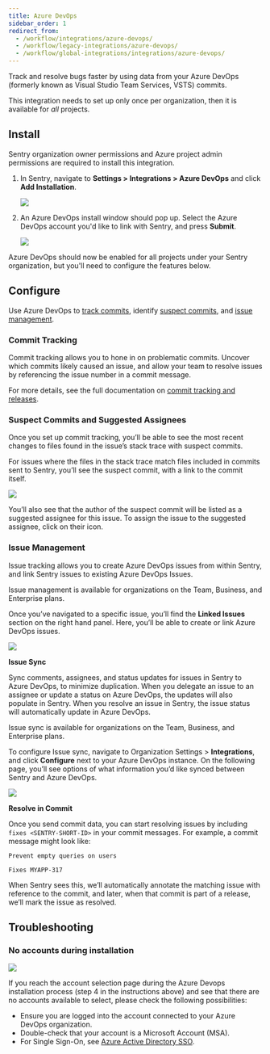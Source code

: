 ```yaml
---
title: Azure DevOps
sidebar_order: 1
redirect_from:
  - /workflow/integrations/azure-devops/
  - /workflow/legacy-integrations/azure-devops/
  - /workflow/global-integrations/integrations/azure-devops/
---
```


Track and resolve bugs faster by using data from your Azure DevOps (formerly known as Visual Studio Team Services, VSTS) commits.

This integration needs to set up only once per organization, then it is available for _all_ projects.

## Install

<Alert title="Note" level="info">
  Sentry organization owner permissions and Azure project admin permissions are
  required to install this integration.
</Alert>

1. In Sentry, navigate to **Settings > Integrations > Azure DevOps** and click **Add Installation**.

    ![](azure-devops-install.png)

2. An Azure DevOps install window should pop up. Select the Azure DevOps account you'd like to link with Sentry, and press **Submit**.

   ![](azure-global-installed.png)

Azure DevOps should now be enabled for all projects under your Sentry organization, but you'll need to configure the features below.

## Configure

Use Azure DevOps to [track commits](#commit-tracking), identify [suspect commits](#suspect-commits-and-suggested-assignees), and [issue management](#issue-management).

### Commit Tracking

Commit tracking allows you to hone in on problematic commits. Uncover which commits likely caused an issue, and allow your team to resolve issues by referencing the issue number in a commit message.

For more details, see the full documentation on [commit tracking and releases](/product/releases/#create-release).

### Suspect Commits and Suggested Assignees

Once you set up commit tracking, you’ll be able to see the most recent changes to files found in the issue’s stack trace with suspect commits.

For issues where the files in the stack trace match files included in commits sent to Sentry, you’ll see the suspect commit, with a link to the commit itself.

![](azure-global-suspect-commit.png)

You’ll also see that the author of the suspect commit will be listed as a suggested assignee for this issue. To assign the issue to the suggested assignee, click on their icon.

### Issue Management

Issue tracking allows you to create Azure DevOps issues from within Sentry, and link Sentry issues to existing Azure DevOps Issues.

<Alert title="Note" level="info">
  Issue management is available for organizations on the Team, Business, and
  Enterprise plans.
</Alert>

Once you’ve navigated to a specific issue, you’ll find the **Linked Issues** section on the right hand panel. Here, you’ll be able to create or link Azure DevOps issues.

![](azure-global-link-issue.png)

**Issue Sync**

Sync comments, assignees, and status updates for issues in Sentry to Azure DevOps, to minimize duplication. When you delegate an issue to an assignee or update a status on Azure DevOps, the updates will also populate in Sentry. When you resolve an issue in Sentry, the issue status will automatically update in Azure DevOps.

<Alert title="Note" level="info">
  Issue sync is available for organizations on the Team, Business, and
  Enterprise plans.
</Alert>

To configure Issue sync, navigate to Organization Settings > **Integrations**, and click **Configure** next to your Azure DevOps instance. On the following page, you’ll see options of what information you’d like synced between Sentry and Azure DevOps.

![](azure-global-issue-sync.png)

**Resolve in Commit**

Once you send commit data, you can start resolving issues by including `fixes <SENTRY-SHORT-ID>` in your commit messages. For example, a commit message might look like:

```
Prevent empty queries on users

Fixes MYAPP-317
```

When Sentry sees this, we’ll automatically annotate the matching issue with reference to the commit, and later, when that commit is part of a release, we’ll mark the issue as resolved.

## Troubleshooting

### No accounts during installation

![](azure-add-account-no-accounts.png)

If you reach the account selection page during the Azure Devops installation process (step 4 in the instructions above) and see that there are no accounts available to select, please check the following possibilities:

- Ensure you are logged into the account connected to your Azure DevOps organization.
- Double-check that your account is a Microsoft Account (MSA).
- For Single Sign-On, see [Azure Active Directory SSO](/accounts/sso/azure-sso/).
